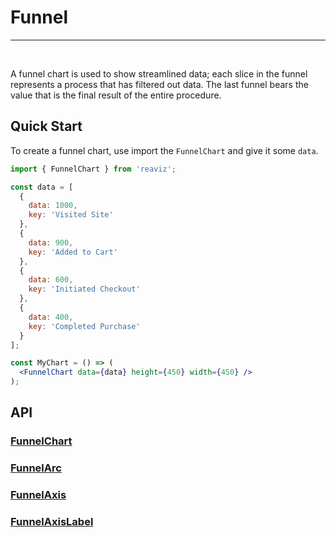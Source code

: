 
<Meta title="Docs/Chart Types/Funnel" />

# Funnel

---
<br />
<div className="doc-story">
  <Canvas of={FunnelChartStory.Basic} />
</div>

A funnel chart is used to show streamlined data; each slice in the
funnel represents a process that has filtered out data. The last funnel
bears the value that is the final result of the entire procedure.

## Quick Start
To create a funnel chart, use import the `FunnelChart` and give it some `data`.

```jsx
import { FunnelChart } from 'reaviz';

const data = [
  {
    data: 1000,
    key: 'Visited Site'
  },
  {
    data: 900,
    key: 'Added to Cart'
  },
  {
    data: 600,
    key: 'Initiated Checkout'
  },
  {
    data: 400,
    key: 'Completed Purchase'
  }
];

const MyChart = () => (
  <FunnelChart data={data} height={450} width={450} />
);
```

## API

### [FunnelChart](https://github.com/reaviz/reaviz/blob/master/src/FunnelChart/FunnelChart.tsx)
<ArgTypes of={FunnelChart} />

### [FunnelArc](https://github.com/reaviz/reaviz/blob/master/src/FunnelChart/FunnelArc.tsx)
<ArgTypes of={FunnelArc} />

### [FunnelAxis](https://github.com/reaviz/reaviz/blob/master/src/FunnelChart/FunnelAxis.tsx)
<ArgTypes of={FunnelAxis} />

### [FunnelAxisLabel](https://github.com/reaviz/reaviz/blob/master/src/FunnelChart/FunnelAxisLabel.tsx)
<ArgTypes of={FunnelAxisLabel} />
